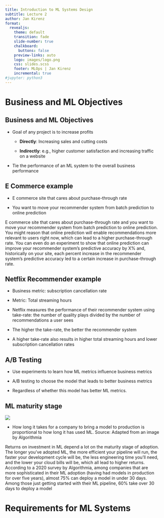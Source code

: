 ```yaml
---
title: Introduction to ML Systems Design
subtitle: Lecture 2
author: Jan Kirenz
format:
  revealjs:
    theme: default
    transition: fade
    slide-number: true
    chalkboard:
      buttons: false
    preview-links: auto
    logo: images/logo.png
    css: slides.scss
    footer: MLOps | Jan Kirenz
    incremental: true 
#jupyter: python3
---
```



# Business and ML Objectives {background-color="#0ca37f"}


## Business and ML Objectives

- Goal of any project is to increase profits

  - **Directly**: Increasing sales and cutting costs

  - **Indirectly**: e.g., higher customer satisfaction and increasing traffic on a website

- Tie the performance of an ML system to the overall business performance


## E Commerce example

- E commerce site that cares about purchase-through rate

- You want to move your recommender system from batch prediction to online prediction



::: {.notes}
E commerce site that cares about purchase-through rate and you want to move your recommender system from batch prediction to online prediction. You might reason that online prediction will enable recommendations
more relevant to users right now, which can lead to a higher purchase-through rate.
You can even do an experiment to show that online prediction can improve your
recommender system’s predictive accuracy by X% and, historically on your site, each
percent increase in the recommender system’s predictive accuracy led to a certain
increase in purchase-through rate.
:::

## Netflix Recommender example

- Business metric: subscription cancellation rate

- Metric: Total streaming hours

- Netflix measures the performance of their recommender system using take-rate: the number of quality plays divided by the number of recommendations a user sees

- The higher the take-rate, the better the recommender system

- A higher take-rate also results in higher total streaming hours and lower subscription cancellation rates

## A/B Testing  

- Use experiments to learn how ML metrics influence business metrics

- A/B testing to choose the model that leads to better business metrics 

- Regardless of whether this model has better ML metrics.

## ML maturity stage


![](images/lec-02/fig-2-1-time-to-production.png)



- How long it takes for a company to bring a model to production is proportional to how long it has used ML. Source: Adapted from an image by Algorithmia

::: {note}
Returns on investment in ML depend a lot on the maturity stage of adoption. The longer you’ve adopted ML, the more efficient your pipeline will run, the faster your development cycle will be, the less engineering time you’ll need, and the lower your cloud bills will be, which all lead to higher returns. According to a 2020 survey by Algorithmia, among companies that are more sophisticated in their ML adoption
(having had models in production for over five years), almost 75% can deploy a model in under 30 days. Among those just getting started with their ML pipeline, 60% take over 30 days to deploy a model 
:::

# Requirements for ML Systems {background-color="#0ca37f"}
